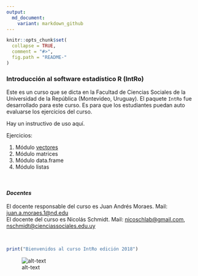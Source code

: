 ```yaml
---
output:
  md_document:
    variant: markdown_github
---
```


<!-- README.md is generated from README.Rmd. Please edit that file -->

```r
knitr::opts_chunk$set(
  collapse = TRUE,
  comment = "#>",
  fig.path = "README-"
)
```

### Introducción al software estadístico R (IntRo)


Este es un curso que se dicta en la Facultad de Ciencias Sociales de la
Universidad de la República (Montevideo, Uruguay). El paquete `IntRo` fue desarrollado para este curso. Es para que los estudiantes puedan auto evaluarse los ejercicios del curso. 

Hay un instructivo de uso aquí.


Ejercicios:

1. Módulo [vectores](https://github.com/Nicolas-Schmidt/IntRo/blob/master/Ejercicios/Ejercicios_Modulo_vectores.pdf)
2. Módulo matrices
3. Módulo data.frame
4. Módulo listas

 <br />
 

#### *_Docentes_*
El docente responsable del curso es Juan Andrés Moraes. Mail: <juan.a.moraes.1@nd.edu>  
El docente del curso es Nicolás Schmidt. Mail: <nicoschlab@gmail.com>,
<nschmidt@cienciassociales.edu.uy>


<br />
```r
print("Bienvenidos al curso IntRo edición 2018")
```

![alt-text](https://raw.githubusercontent.com/Nicolas-Schmidt/IntRo/master/animation.gif)










